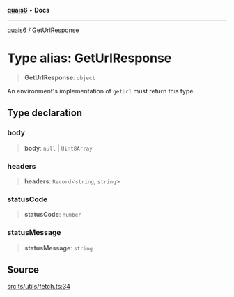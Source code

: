[**quais6**](../README.md) • **Docs**

***

[quais6](../globals.md) / GetUrlResponse

# Type alias: GetUrlResponse

> **GetUrlResponse**: `object`

An environment's implementation of `getUrl` must return this type.

## Type declaration

### body

> **body**: `null` \| `Uint8Array`

### headers

> **headers**: `Record`\<`string`, `string`\>

### statusCode

> **statusCode**: `number`

### statusMessage

> **statusMessage**: `string`

## Source

[src.ts/utils/fetch.ts:34](https://github.com/dominant-strategies/quais-6.js/blob/aca1855329c3946c627ab7f16ac5304cea7d20c5/src.ts/utils/fetch.ts#L34)
